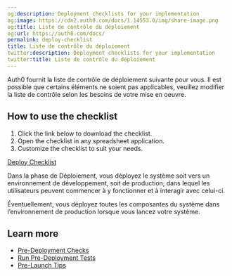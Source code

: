```yaml
---
og:description: Deployment checklists for your implementation
og:image: https://cdn2.auth0.com/docs/1.14553.0/img/share-image.png
og:title: Liste de contrôle du déploiement
og:url: https://auth0.com/docs/
permalink: deploy-checklist
title: Liste de contrôle du déploiement
twitter:description: Deployment checklists for your implementation
twitter:title: Liste de contrôle du déploiement
---
```



Auth0 fournit la liste de contrôle de déploiement suivante pour vous. Il est possible que certains éléments ne soient pas applicables, veuillez modifier la liste de contrôle selon les besoins de votre mise en oeuvre.

## How to use the checklist

1. Click the link below to download the checklist.
2. Open the checklist in any spreadsheet application.
3. Customize the checklist to suit your needs.

<InlineImage src="/images/cdy7uua7fh8z/2Cip8jFt1IhR24t5Q4V4KZ/749eb4107b1b8ad60dbabf4066fea151/file_type_icons-02.png"/>[Deploy Checklist](https://assets.ctfassets.net/cdy7uua7fh8z/78b5P011cQmYyZ7XZkQcoK/3c42c9146f9823b427bcd06b2889fa7c/Deploy-Checklist.xlsx)

Dans la phase de Déploiement, vous déployez le système soit vers un environnement de développement, soit de production, dans lequel les utilisateurs peuvent commencer à y fonctionner et à interagir avec celui-ci.

Éventuellement, vous déployez toutes les composantes du système dans l’environnement de production lorsque vous lancez votre système.

## Learn more

* [Pre-Deployment Checks](/docs/deploy-monitor/pre-deployment-checks)
* [Run Pre-Deployment Tests](/docs/deploy-monitor/pre-deployment-checks/predeployment-tests)
* [Pre-Launch Tips](/docs/deploy-monitor/pre-deployment-checks/pre-launch-tips)